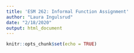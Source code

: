 ```yaml
---
title: 'ESM 262: Informal Function Assignment'
author: "Laura Ingulsrud"
date: "2/18/2020"
output: html_document
---
```


```r
knitr::opts_chunk$set(echo = TRUE)
```

